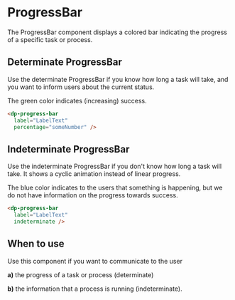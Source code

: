 
<Meta
    title="Components/ProgressBar"
    component={DpProgressBar}
/>

# ProgressBar

The ProgressBar component displays a colored bar indicating the progress of a specific task or process.

## Determinate ProgressBar

Use the determinate ProgressBar if you know how long a task will take, and you want to inform users about the current
status.

The green color indicates (increasing) success.

```html
<dp-progress-bar
  label="LabelText"
  percentage="someNumber" />
```

## Indeterminate ProgressBar

Use the indeterminate ProgressBar if you don't know how long a task will take. It shows a cyclic animation instead of
linear progress.

The blue color indicates to the users that something is happening, but we do not have information on
the progress towards success.

```html
<dp-progress-bar
  label="LabelText"
  indeterminate />
```

## When to use
Use this component if you want to communicate to the user

**a)** the progress of a task or process (determinate)

**b)** the information that a process is running (indeterminate).
